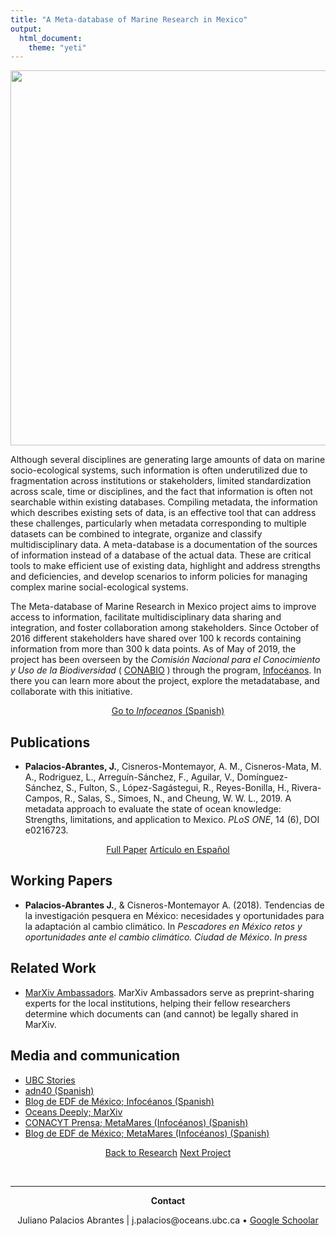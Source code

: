 ```yaml
---
title: "A Meta-database of Marine Research in Mexico"
output:
  html_document:
    theme: "yeti"
---
```


<!-- Global site tag (gtag.js) - Google Analytics -->
<script async src="https://www.googletagmanager.com/gtag/js?id=UA-105699898-4"></script>
<script>
  window.dataLayer = window.dataLayer || [];
  function gtag(){dataLayer.push(arguments);}
  gtag('js', new Date());

  gtag('config', 'UA-105699898-4');
</script>


<center>
<img src="Projects_Images/Time_Plot.png" width="600px">

</center>

Although several disciplines are generating large amounts of data on marine socio-ecological systems, such information is often underutilized due to fragmentation across institutions or stakeholders, limited standardization across scale, time or disciplines, and the fact that information is often not searchable within existing databases. Compiling metadata, the information which describes existing sets of data, is an effective tool that can address these challenges, particularly when metadata corresponding to multiple datasets can be combined to integrate, organize and classify multidisciplinary data. A meta-database is a documentation of the sources of information instead of a database of the actual data. These are critical tools to make efficient use of existing data, highlight and address strengths and deficiencies, and develop scenarios to inform policies for managing complex marine social-ecological systems.

The Meta-database of Marine Research in Mexico project aims to improve access to information, facilitate multidisciplinary data sharing and integration, and foster collaboration among stakeholders. Since October of 2016 different stakeholders have shared over 100 k records containing information from more than 300 k data points. As of May of 2019, the project has been overseen by the *Comisión Nacional para el Conocimiento y Uso de la Biodiversidad* ( [CONABIO](https://www.gob.mx/conabio) ) through the program, [Infocéanos](http://infoceanos.conabio.gob.mx). In there you can learn more about the project, explore the metadatabase, and collaborate with this initiative.

<!-- Infocéanos -->
<center>
<a button type="button" class="btn btn-primary" href="http://infoceanos.conabio.gob.mx" target="_blank"> Go to *Infoceanos* (Spanish) </button>
</a>
</center>

## Publications

- **Palacios-Abrantes, J.**, Cisneros-Montemayor, A. M., Cisneros-Mata, M. A., Rodriguez, L., Arreguín-Sánchez, F., Aguilar, V., Domínguez-Sánchez, S., Fulton, S., López-Sagástegui, R., Reyes-Bonilla, H., Rivera-Campos, R., Salas, S., Simoes, N., and Cheung, W. W. L., 2019. A metadata approach to evaluate the state of ocean knowledge: Strengths, limitations, and application to Mexico. *PLoS ONE*, 14 (6), DOI e0216723.

<!-- Paper Links -->
<center>
<!-- Original article -->
<a span class="label label-primary" href= "https://journals.plos.org/plosone/article?id=10.1371/journal.pone.0216723" target="_blank">Full Paper</span></a>
<!-- Spanish version -->
<a span class="label label-success" href= "https://www.julianopalacios.com/Translations/Metadata/Metadata_Esp.html" target="_blank">Artículo en Español</span></a>
</center>

## Working Papers

- **Palacios-Abrantes J.**, & Cisneros-Montemayor A. (2018). Tendencias de la investigación pesquera en México: necesidades y oportunidades para la adaptación al cambio climático. In *Pescadores en México retos y oportunidades ante el cambio climático. Ciudad de México*. *In press*


## Related Work
- [MarXiv Ambassadors](https://www.marxivinfo.org/ambassadors){target="_blank"}. MarXiv Ambassadors serve as preprint-sharing experts for the local institutions, helping their fellow researchers determine which documents can (and cannot) be legally shared in MarXiv.

## Media and communication
- [UBC Stories](http://oceans.ubc.ca/2019/06/12/understanding-the-data-about-data-how-metadatabases-could-improve-mexicos-ocean-management/)
- [adn40 (Spanish)](https://www.adn40.mx/noticia/mexico/nota/2019-06-08-20-21/plataforma-permitira-conocer-riqueza-de-los-oceanos-de-mexico/?utm_source=adn40mxNota&utm_medium=tw&utm_campaign=M)
- [Blog de EDF de México; Infocéanos (Spanish)](https://mexico.edf.org/blog/2019/06/07/la-ciencia-es-parte-vital-de-nuestra-vision-de-conservacion-ambiental?utm_campaign=edf-de-mexico_none_upd_ocn&utm_id=1559913502&utm_medium=social-media&utm_source=twitter)
- [Oceans Deeply; MarXiv](https://www.newsdeeply.com/oceans/articles/2018/01/18/tear-down-that-paywall-the-movement-to-make-ocean-research-free-for-all){target="_blank"}
- [CONACYT Prensa; MetaMares (Infocéanos) (Spanish)](http://conacytprensa.mx/index.php/ciencia/mundo-vivo/13008-crean-base-de-metadatos-de-investigacion-marina-en-mexico){target="_blank"}
- [Blog de EDF de México; MetaMares (Infocéanos) (Spanish)](http://mexico.edf.org/blog/2017/06/13/colabora-en-la-construccion-de-un-catalogo-sobre-informacion-marina-en-mexico){target="_blank"}

<center>

<a class="btn btn-default" href="https://www.julianopalacios.com/Research.html">Back to Research</a>
<a class="btn btn-default" href="https://www.julianopalacios.com/Projects/Transboundary.html">Next Project</a>

<br>
<hr>

**Contact**

Juliano Palacios Abrantes | j.palacios@oceans.ubc.ca • [Google Schoolar](https://scholar.google.ca/citations?user=EZpBcjcAAAAJ&hl=en){target="_blank"}

<!-- Google Translate -->
<div id="google_translate_element"></div><script type="text/javascript">
function googleTranslateElementInit() {
  new google.translate.TranslateElement({pageLanguage: 'en', includedLanguages: 'es,pt'}, 'google_translate_element');
}
</script><script type="text/javascript" src="//translate.google.com/translate_a/element.js?cb=googleTranslateElementInit"></script>
